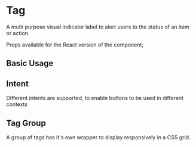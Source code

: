 
<Meta of={TagStories} />

# Tag

A multi purpose visual indicator label to alert users to the status of an item or action.

Props available for the React version of the component;

<Controls />

## Basic Usage

<Canvas of={TagStories.BasicUsage} />

<RenderHtmlMarkup of={TagStories.BasicUsage} />

## Intent

Different intents are supported, to enable buttons to be used in different contexts

<Canvas of={TagStories.IntentPrimary} />
<RenderHtmlMarkup of={TagStories.IntentPrimary} />

<Canvas of={TagStories.IntentNeutral} />
<RenderHtmlMarkup of={TagStories.IntentNeutral} />

<Canvas of={TagStories.IntentSuccess} />
<RenderHtmlMarkup of={TagStories.IntentSuccess} />

<Canvas of={TagStories.IntentPending} />
<RenderHtmlMarkup of={TagStories.IntentPending} />

<Canvas of={TagStories.IntentWarning} />
<RenderHtmlMarkup of={TagStories.IntentWarning} />

<Canvas of={TagStories.IntentDanger} />
<RenderHtmlMarkup of={TagStories.IntentDanger} />

<Canvas of={TagStories.IntentDefault} />
<RenderHtmlMarkup of={TagStories.IntentDefault} />

## Tag Group

A group of tags has it's own wrapper to display responsively in a CSS grid.

<Canvas of={TagStories.TagGroupUsage} />

<RenderHtmlMarkup of={TagStories.TagGroupUsage} />
